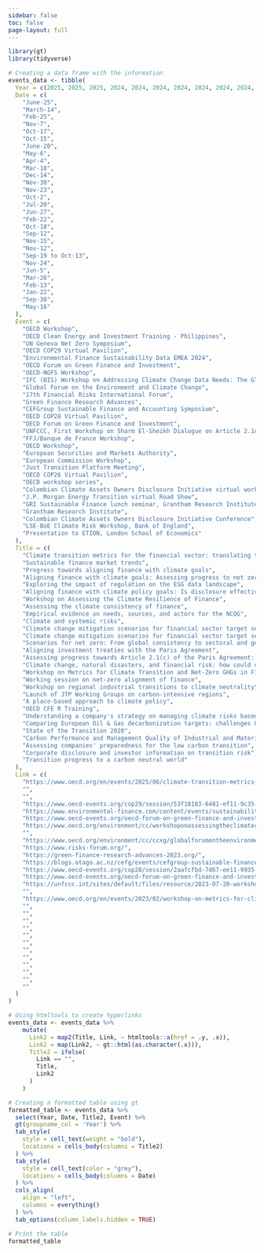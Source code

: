```yaml
---
sidebar: false
toc: false
page-layout: full
---
```


```r
library(gt)
library(tidyverse)

# Creating a data frame with the information
events_data <- tibble(
  Year = c(2025, 2025, 2025, 2024, 2024, 2024, 2024, 2024, 2024, 2024, 2023, 2023, 2023, 2023, 2023, 2023, 2023, 2022, 2022, 2021, 2021, 2021, 2020, 2020, 2020, 2020, 2020, 2019, 2019),
  Date = c(
    "June-25",
    "March-14",
    "Feb-25",
    "Nov-7",
    "Oct-17",
    "Oct-15",
    "June-20",
    "May-6",
    "Apr-4",
    "Mar-18",
    "Dec-14",
    "Nov-30",
    "Nov-23",
    "Oct-2",
    "Jul-20",
    "Jun-27",
    "Feb-22",
    "Oct-18",
    "Sep-12",
    "Nov-15",
    "Nov-12",
    "Sep-19 to Oct-13",
    "Nov-24",
    "Jun-5",
    "Mar-26",
    "Feb-13",
    "Jan-22",
    "Sep-30",
    "May-16"
  ),
  Event = c(
    "OECD Workshop",
    "OECD Clean Energy and Investment Training - Philippines",
    "UN Geneva Net Zero Symposium",
    "OECD COP29 Virtual Pavilion",
    "Environmental Finance Sustainability Data EMEA 2024",
    "OECD Forum on Green Finance and Investment",
    "OECD-NGFS Workshop",
    "IFC (BIS) Workshop on Addressing Climate Change Data Needs: The Global Debate and Central Banks' contribution",
    "Global Forum on the Environment and Climate Change",
    "17th Financial Risks International Forum",
    "Green Finance Research Advances",
    "CEFGroup Sustainable Finance and Accounting Symposium",
    "OECD COP28 Virtual Pavilion",
    "OECD Forum on Green Finance and Investment",
    "UNFCCC, First Workshop on Sharm El-Sheikh Dialogue on Article 2.1c of the Paris Agreement",
    "FFJ/Banque de France Workshop",
    "OECD Workshop",
    "European Securities and Markets Authority",
    "European Commission Workshop",
    "Just Transition Platform Meeting",
    "OECD COP26 Virtual Pavilion",
    "OECD workshop series",
    "Colombian Climate Assets Owners Disclosure Initiative virtual workshop",
    "J.P. Morgan Energy Transition virtual Road Show",
    "GRI Sustainable Finance lunch seminar, Grantham Research Institute",
    "Grantham Research Institute",
    "Colombian Climate Assets Owners Disclosure Initiative Conference",
    "LSE-BoE Climate Risk Workshop, Bank of England",
    "Presentation to ETION, London School of Economics"
  ),
  Title = c(
    "Climate transition metrics for the financial sector: translating targets into action",
    "Sustainable finance market trends",
    "Progress towards aligning finance with climate goals",
    "Aligning finance with climate goals: Assessing progress to net zero and preventing greenwashing",
    "Exploring the impact of regulation on the ESG data landscape",
    "Aligning finance with climate policy goals: Is disclosure effective to inform robust assessments and drive decarbonisation?",
    "Workshop on Assessing the Climate Resilience of Finance",
    "Assessing the climate consistency of finance",
    "Empirical evidence on needs, sources, and actors for the NCQG",
    "Climate and systemic risks",
    "Climate change mitigation scenarios for financial sector target setting and alignment assessment",
    "Climate change mitigation scenarios for financial sector target setting and alignment assessment",
    "Scenarios for net zero: From global consistency to sectoral and geographical circumstances",
    "Aligning investment treaties with the Paris Agreement",
    "Assessing progress towards Article 2.1(c) of the Paris Agreement: Considerations relating to scope, approaches and metrics",
    "Climate change, natural disasters, and financial risk: how could central banks integrate environmental issues into their policies?",
    "Workshop on Metrics for Climate Transition and Net-Zero GHGs in Finance",
    "Working session on net-zero alignment of finance",
    "Workshop on regional industrial transitions to climate neutrality",
    "Launch of JTP Working Groups on carbon-intensive regions",
    "A place-based approach to climate policy",
    "OECD CFE R Training",
    "Understanding a company's strategy on managing climate risks based on disclosure",
    "Comparing European Oil & Gas decarbonization targets: challenges & insights from TPI briefing paper",
    "State of the Transition 2020",
    "Carbon Performance and Management Quality of Industrial and Material Sectors",
    "Assessing companies' preparedness for the low carbon transition",
    "Corporate disclosure and investor information on transition risk",
    "Transition progress to a carbon neutral world"
  ),
  Link = c(
    "https://www.oecd.org/en/events/2025/06/climate-transition-metrics-for-the-financial-sector-translating-targets-into-action.html",
    "",
    "",
    "https://www.oecd-events.org/cop29/session/53f18183-6481-ef11-9c35-6045bd89b60c/aligning-finance-with-climate-goals-assessing-progress-to-net-zero-and-preventing-greenwashing",
    "https://www.environmental-finance.com/content/events/sustainability-data-emea/agenda.html",
    "https://www.oecd-events.org/oecd-forum-on-green-finance-and-investment-2024/session/209d7479-292a-ef11-86d2-000d3abd5c23",
    "https://www.oecd.org/environment/cc/workshoponassessingtheclimateresilienceoffinance-fromphysicalrisktoresiliencealignment.htm",
    "",
    "https://www.oecd.org/environment/cc/ccxg/globalforumontheenvironmentandclimatechange-april2024.htm",
    "https://www.risks-forum.org/",
    "https://green-finance-research-advances-2023.org/",
    "https://blogs.otago.ac.nz/cefg/events/cefgroup-sustainable-finance-and-accounting-symposium/",
    "https://www.oecd-events.org/cop28/session/2aafcfbd-7d67-ee11-9935-000d3a4605e4/scenarios-for-net-zero-from-global-consistency-to-sectoral-and-geographical-circumstances",
    "https://www.oecd-events.org/oecd-forum-on-green-finance-and-investment/session/a9056ac1-4c01-ee11-907a-002248859577",
    "https://unfccc.int/sites/default/files/resource/2023-07-20-workshop-pa-2.1c-oecd.pdf",
    "",
    "https://www.oecd.org/en/events/2023/02/workshop-on-metrics-for-climate-transition-and-net-zero-ghgs-in-finance---supporting-climate-policy-goals-and-avoiding-greenwashing.html",
    "",
    "",
    "",
    "",
    "",
    "",
    "",
    "",
    "",
    "",
    "",
    ""
  )
)

# Using htmltools to create hyperlinks
events_data <- events_data %>%
    mutate(
      Link2 = map2(Title, Link, ~ htmltools::a(href = .y, .x)),
      Link2 = map(Link2, ~ gt::html(as.character(.x))),
      Title2 = ifelse(
        Link == "",
        Title,
        Link2
      )
    )

# Creating a formatted table using gt
formatted_table <- events_data %>%
  select(Year, Date, Title2, Event) %>% 
  gt(groupname_col = 'Year') %>% 
  tab_style(
    style = cell_text(weight = "bold"),
    locations = cells_body(columns = Title2)
  ) %>% 
  tab_style(
    style = cell_text(color = "grey"),
    locations = cells_body(columns = Date)
  ) %>% 
  cols_align(
    align = "left",
    columns = everything()
  ) %>% 
  tab_options(column_labels.hidden = TRUE)

```

```r
# Print the table
formatted_table

```
